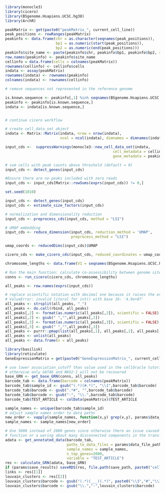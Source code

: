 ```r
library(monocle3)
library(cicero)
library(BSgenome.Hsapiens.UCSC.hg38)
library(ArchR)

peakMatrix <- get(paste0("peakMatrix_", current_cell_line))
peak_positions <- rowRanges(peakMatrix)
peakinfo <- data.frame(chr = as.character(seqnames(peak_positions)),
                       bp1 = as.numeric(start(peak_positions)),
                       bp2 = as.numeric(end(peak_positions)))
peakinfo$site_name <- paste(peakinfo$chr, peakinfo$bp1, peakinfo$bp2, sep="_")
row.names(peakinfo) <- peakinfo$site_name
cellinfo = data.frame(cells = colnames(peakMatrix))
rownames(cellinfo) <- cellinfo$cells
indata <- assay(peakMatrix)
rownames(indata) <- rownames(peakinfo)
colnames(indata) <- rownames(cellinfo)

# remove sequences not represented in the reference genome

is.known.sequence <- peakinfo[,1] %in% seqnames(BSgenome.Hsapiens.UCSC.hg38)
peakinfo <- peakinfo[is.known.sequence,]
indata <- indata[is.known.sequence,]


# continue cicero workflow

# create cell_data_set object
indata <- Matrix::Matrix(indata, nrow = nrow(indata),
                         ncol = ncol(indata), dimnames = dimnames(indata))

input_cds <-  suppressWarnings(monocle3::new_cell_data_set(indata,
                                                 cell_metadata = cellinfo,
                                                 gene_metadata = peakinfo))

# sum cells with peak counts above threshold (default = 0)
input_cds <- detect_genes(input_cds)

#Ensure there are no peaks included with zero reads
input_cds <- input_cds[Matrix::rowSums(exprs(input_cds)) != 0,]

set.seed(1010)

input_cds <- detect_genes(input_cds)
input_cds <- estimate_size_factors(input_cds)

# normalization and dimensionality reduction
input_cds <- preprocess_cds(input_cds, method = "LSI")

# UMAP embedding
input_cds <- reduce_dimension(input_cds, reduction_method = 'UMAP',
                              preprocess_method = "LSI")

umap_coords <- reducedDims(input_cds)$UMAP

cicero_cds <- make_cicero_cds(input_cds, reduced_coordinates = umap_coords)

chromosome_lengths <- data.frame(V1 = seqnames(BSgenome.Hsapiens.UCSC.hg38), V2 = seqlengths(BSgenome.Hsapiens.UCSC.hg38))

# Run the main function: calculate co-assessibility between genome sites to predict cis-regulatory interactions
conns <- run_cicero(cicero_cds, chromosome_lengths)

all_peaks <- row.names(exprs(input_cds))

# replace scientific notation with decimal one because it raises the error in python:
# ValueError: invalid literal for int() with base 10: '4.9e+07'
all_peaks <- strsplit(all_peaks, "_")
all_peaks <- do.call(rbind, all_peaks)
all_peaks[,2] <- format(as.numeric(all_peaks[,2]), scientific = FALSE)
all_peaks[,2] <- gsub(" ","",all_peaks[,2])
all_peaks[,3] <- format(as.numeric(all_peaks[,3]), scientific = FALSE)
all_peaks[,3] <- gsub(" ","",all_peaks[,3])
all_peaks <- purrr::pmap(list(all_peaks[,1], all_peaks[,2], all_peaks[,3]), function(x1,x2,x3) paste(x1,x2,x3,sep="_"))
all_peaks <- unlist(all_peaks)
all_peaks <- data.frame(x = all_peaks)
```

```r
library(basilisk)
library(reticulate)
GeneExpressionMatrix = get(paste0("GeneExpressionMatrix_", current_cell_line))

# use lower association_cutoff than value used in the cellOracle tutorial
# otherwise only GATA6 and NKX2-1 will not be recovered
base_GRN <- get_base_GRN(conns, all_peaks)
barcode_tab <- data.frame(barcode = colnames(peakMatrix))
barcode_tab$sample_id <- gsub("(.*)(#.*)", "\\1",barcode_tab$barcode)
barcode_tab$barcode <- gsub(".*#", "",barcode_tab$barcode)
barcode_tab$barcode <- gsub("-", "\\.",barcode_tab$barcode)
barcode_tab$TEST_ARTICLE <- colData(peakMatrix)$TEST_ARTICLE
```
```r
sample_names <- unique(barcode_tab$sample_id)
# adjust sample names order to data paths
new_order <- vapply(sample_names, function(x,y) grep(x,y), params$data_file_paths, FUN.VALUE = numeric(1))
sample_names <- sample_names[new_order]

# Use 5000 instead of 2000 genes since otherwise there an issue caused by the lack of the convergence raised by the sc.tl.diffmap
# function or a waring about many disconnected components in the transformation matrix
adata <- get_annotated_data(barcode_tab,
                            paths_to_data_files = params$data_file_paths,
                            sample_names = sample_names,
                            n_top_genes=2000,
                            variable = "TEST_ARTICLE")
res <- calculate_GRN(adata, base_GRN)
if (params$save_results) saveRDS(res, file.path(save_path, paste0("cellOracle_AR_",current_cell_line, ".rds")))
links <- res[[1]]
louvain_clusters <- res[[2]]
louvain_clusters$barcode <- gsub("(.*)(___)(.*)", paste0("\\3","#","\\1"), louvain_clusters$barcode)
louvain_clusters$barcode <- gsub("\\.","-",louvain_clusters$barcode)
```

